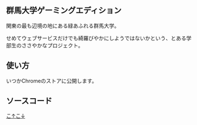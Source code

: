 
<Layout>

## 群馬大学ゲーミングエディション

関東の最も辺境の地にある緑あふれる群馬大学。

せめてウェブサービスだけでも綺羅びやかにしようではないかという、とある学部生のささやかなプロジェクト。

## 使い方

いつかChromeのストアに公開します。

## ソースコード

[こ↑こ↓](https://github.com/Hayao0819/gaming-gundai)

</Layout>
